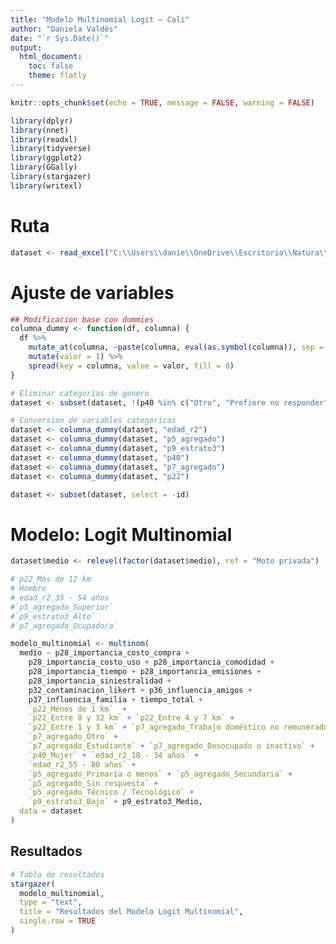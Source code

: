 ```yaml
---
title: "Modelo Multinomial Logit – Cali"
author: "Daniela Valdés"
date: "`r Sys.Date()`"
output: 
  html_document:
    toc: false
    theme: flatly
---
```


```r
knitr::opts_chunk$set(echo = TRUE, message = FALSE, warning = FALSE)
```

```r
library(dplyr)
library(nnet)
library(readxl)
library(tidyverse)
library(ggplot2)
library(GGally)
library(stargazer)
library(writexl)
```

# Ruta
```r
dataset <- read_excel("C:\\Users\\danie\\OneDrive\\Escritorio\\Natura\\201025_Results_Cali\\output\\input_famd_cali_29102025.xlsx")
```

# Ajuste de variables
```r
## Modificacion base con dummies 
columna_dummy <- function(df, columna) {
  df %>% 
    mutate_at(columna, ~paste(columna, eval(as.symbol(columna)), sep = "_")) %>% 
    mutate(valor = 1) %>% 
    spread(key = columna, value = valor, fill = 0)
}

# Eliminar categorías de genero
dataset <- subset(dataset, !(p40 %in% c("Otro", "Prefiere no responder", "Otras identidades de género")))

# Conversion de variables categoricas 
dataset <- columna_dummy(dataset, "edad_r2")
dataset <- columna_dummy(dataset, "p5_agregado")
dataset <- columna_dummy(dataset, "p9_estrato3")
dataset <- columna_dummy(dataset, "p40")
dataset <- columna_dummy(dataset, "p7_agregado")
dataset <- columna_dummy(dataset, "p22")

dataset <- subset(dataset, select = -id)
```

# Modelo: Logit Multinomial
```r
dataset$medio <- relevel(factor(dataset$medio), ref = "Moto privada")

# p22_Más de 12 km
# Hombre
# edad_r2_35 - 54 años
#`p5_agregado_Superior`
#`p9_estrato3_Alto`
#`p7_agregado_Ocupado/a`

modelo_multinomial <- multinom(
  medio ~ p28_importancia_costo_compra + 
    p28_importancia_costo_uso + p28_importancia_comodidad + 
    p28_importancia_tiempo + p28_importancia_emisiones +
    p28_importancia_siniestralidad + 
    p32_contaminacion_likert + p36_influencia_amigos +
    p37_influencia_familia + tiempo_total +
    `p22_Menos de 1 km`  + 
    `p22_Entre 8 y 12 km` + `p22_Entre 4 y 7 km` + 
    `p22_Entre 1 y 3 km` + `p7_agregado_Trabajo doméstico no remunerado` +
    `p7_agregado_Otro` + 
    `p7_agregado_Estudiante` + `p7_agregado_Desocupado o inactivo` + 
    `p40_Mujer` + `edad_r2_18 - 34 años` + 
    `edad_r2_55 - 80 años` + 
    `p5_agregado_Primaria o menos` + `p5_agregado_Secundaria` + 
    `p5_agregado_Sin respuesta` + 
    `p5_agregado_Técnico / Tecnológico` +
    `p9_estrato3_Bajo` + p9_estrato3_Medio,
  data = dataset
)
```

## Resultados
```r
# Tabla de resultados
stargazer(
  modelo_multinomial,
  type = "text",
  title = "Resultados del Modelo Logit Multinomial",
  single.row = TRUE
)
```